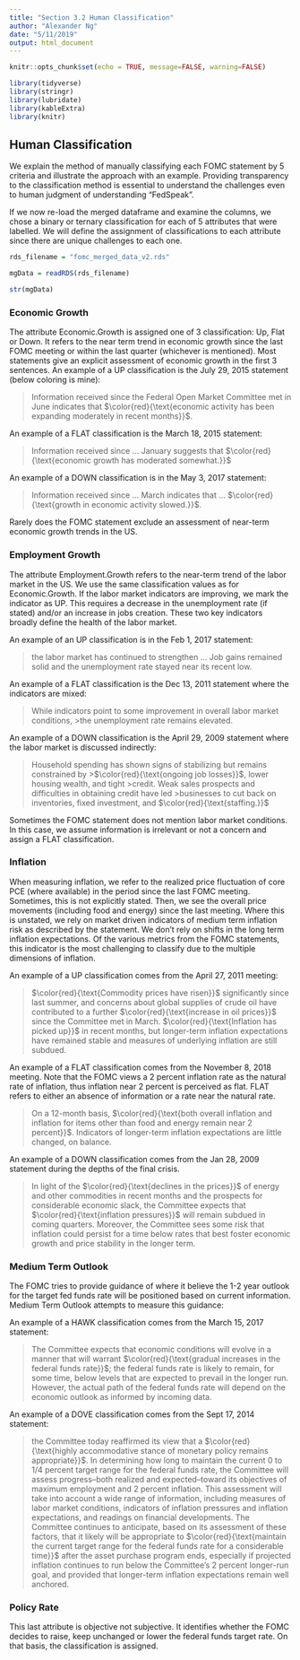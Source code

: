 ```yaml
---
title: "Section 3.2 Human Classification"
author: "Alexander Ng"
date: "5/11/2019"
output: html_document
---
```


```r
knitr::opts_chunk$set(echo = TRUE, message=FALSE, warning=FALSE)
```

```r
library(tidyverse)
library(stringr)
library(lubridate)
library(kableExtra)
library(knitr)
```

## Human Classification

We explain the method of manually classifying each FOMC statement by 5 criteria and illustrate the approach with an example.
Providing transparency to the classification method is essential to understand the challenges even to human judgment of understanding "FedSpeak".  

If we now re-load the merged dataframe and examine the columns,
we chose a binary or ternary classification for each of 5 attributes that were labelled.   We will define the assignment of classifications to each attribute since there are unique challenges to each one.

```r
rds_filename = "fomc_merged_data_v2.rds"

mgData = readRDS(rds_filename)

str(mgData)
```

### Economic Growth

The attribute Economic.Growth is assigned one of 3 classification:  Up, Flat or Down.   It refers to the near term trend in economic growth since the last FOMC meeting or within the last quarter (whichever is mentioned).   Most statements give an explicit assessment of economic growth in the first 3 sentences.  An example of a UP classification is the July 29, 2015 statement (below coloring is mine):

>Information received since the Federal Open Market Committee met in June indicates that $\color{red}{\text{economic activity has been expanding moderately in recent months}}$. 

An example of a FLAT classification is the March 18, 2015 statement:

>Information received since ... January suggests that $\color{red}{\text{economic growth has moderated somewhat.}}$

An example of a DOWN classification is in the May 3, 2017 statement:

>Information received since ... March indicates that ... $\color{red}{\text{growth in economic activity slowed.}}$.

Rarely does the FOMC statement exclude an assessment of near-term economic growth trends in the US.

### Employment Growth

The attribute Employment.Growth refers to the near-term trend of the labor market in the US.  We use the same classification values as for Economic.Growth.  If the labor market indicators are improving, we mark the indicator as UP.   This requires a decrease in the unemployment rate (if stated) and/or an increase in jobs creation.   These two key indicators broadly define the health of the labor market.  

An example of an UP classification is in the Feb 1, 2017 statement:

>the labor market has continued to strengthen ...
>Job gains remained solid and the unemployment rate
>stayed near its recent low. 

An example of a FLAT classification is the Dec 13, 2011 statement where the indicators are mixed:

>While indicators point to some improvement in overall labor market conditions, >the unemployment rate remains elevated.

An example of a DOWN classification is the April 29, 2009 statement where the labor market is discussed indirectly:

>Household spending has shown signs of stabilizing but remains constrained by >$\color{red}{\text{ongoing job losses}}$, lower housing wealth, and tight >credit. Weak sales prospects and difficulties in obtaining credit have led >businesses to cut back on inventories, fixed investment, and $\color{red}{\text{staffing.}}$

Sometimes the FOMC statement does not mention labor market conditions.  In this case, we assume information is irrelevant or not a concern and assign a FLAT classification.

### Inflation

When measuring inflation, we refer to the realized price fluctuation of core PCE (where available) in the period since the last FOMC meeting.  Sometimes, this is not explicitly stated.   Then, we see the overall price movements (including food and energy) since the last meeting.   Where this is unstated, we rely on market driven indicators of medium term inflation risk as described by the statement.   We don't rely on shifts in the long term inflation expectations.   Of the various metrics from the FOMC statements, this indicator is the most challenging to classify due to the multiple dimensions of inflation.

An example of a UP classification comes from the April 27, 2011 meeting:

>$\color{red}{\text{Commodity prices have risen}}$ significantly since last summer, and concerns about global supplies of crude oil have contributed to a further $\color{red}{\text{increase in oil prices}}$ since the Committee met in March.  $\color{red}{\text{Inflation has picked up}}$ in recent months, but longer-term inflation expectations have remained stable and measures of underlying inflation are still subdued.

An example of a FLAT classification comes from the November 8, 2018 meeting.  Note that the FOMC views a 2 percent inflation rate as the natural rate of inflation, thus inflation near 2 percent is perceived as flat.   FLAT refers to either an absence of information or a rate near the natural rate.

>On a 12-month basis, $\color{red}{\text{both overall inflation and inflation for items other than food and energy remain near 2 percent}}$. Indicators of longer-term inflation expectations are little changed, on balance.

An example of a DOWN classification comes from the Jan 28, 2009 statement during the depths of the final crisis.

>In light of the $\color{red}{\text{declines in the prices}}$ of energy and other commodities in recent months and the prospects for considerable economic slack, the Committee expects that $\color{red}{\text{inflation pressures}}$ will remain subdued in coming quarters. Moreover, the Committee sees some risk that inflation could persist for a time below rates that best foster economic growth and price stability in the longer term.

### Medium Term Outlook

The FOMC tries to provide guidance of where it believe the 1-2 year outlook for the target fed funds rate will be positioned based on current information.   Medium Term Outlook attempts to measure this guidance:

An example of a HAWK classification comes from the March 15, 2017 statement:

>The Committee expects that economic conditions will evolve in a manner that will warrant $\color{red}{\text{gradual increases in the federal funds rate}}$; the federal funds rate is likely to remain, for some time, below levels that are expected to prevail in the longer run. However, the actual path of the federal funds rate will depend on the economic outlook as informed by incoming data.
 
 An example of a DOVE classification comes from the Sept 17, 2014 statement:

>the Committee today reaffirmed its view that a $\color{red}{\text{highly accommodative stance of monetary policy remains appropriate}}$. In determining how long to maintain the current 0 to 1/4 percent target range for the federal funds rate, the Committee will assess progress--both realized and expected--toward its objectives of maximum employment and 2 percent inflation. This assessment will take into account a wide range of information, including measures of labor market conditions, indicators of inflation pressures and inflation expectations, and readings on financial developments. The Committee continues to anticipate, based on its assessment of these factors, that it likely will be appropriate to $\color{red}{\text{maintain the current target range for the federal funds rate for a considerable time}}$ after the asset purchase program ends, especially if projected inflation continues to run below the Committee's 2 percent longer-run goal, and provided that longer-term inflation expectations remain well anchored.

### Policy Rate

This last attribute is objective not subjective.   It identifies whether the FOMC decides to raise, keep unchanged or lower the federal funds target rate.   On that basis, the classification is assigned.

